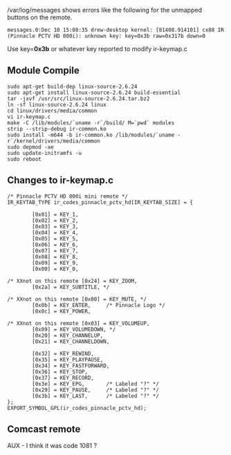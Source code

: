 /var/log/messages shows errors like the following for the unmapped buttons on the remote.
<pre>messages.0:Dec 10 15:08:35 drew-desktop kernel: [81408.914101] cx88 IR (Pinnacle PCTV HD 800i): unknown key: key=0x3b raw=0x317b down=0</pre>
Use key='''0x3b''' or whatever key reported to modify ir-keymap.c

==Module Compile==
<pre>sudo apt-get build-dep linux-source-2.6.24
sudo apt-get install linux-source-2.6.24 build-essential
tar -jxvf /usr/src/linux-source-2.6.24.tar.bz2
ln -sf linux-source-2.6.24 linux
cd linux/drivers/media/common
vi ir-keymap.c
make -C /lib/modules/`uname -r`/build/ M=`pwd` modules
strip --strip-debug ir-common.ko
sudo install -m644 -b ir-common.ko /lib/modules/`uname -r`/kernel/drivers/media/common
sudo depmod -ae
sudo update-initramfs -u
sudo reboot</pre>

==Changes to ir-keymap.c==
<pre>
/* Pinnacle PCTV HD 800i mini remote */
IR_KEYTAB_TYPE ir_codes_pinnacle_pctv_hd[IR_KEYTAB_SIZE] = {

        [0x01] = KEY_1,
        [0x02] = KEY_2,
        [0x03] = KEY_3,
        [0x04] = KEY_4,
        [0x05] = KEY_5,
        [0x06] = KEY_6,
        [0x07] = KEY_7,
        [0x08] = KEY_8,
        [0x09] = KEY_9,
        [0x00] = KEY_0,

/* XXnot on this remote [0x24] = KEY_ZOOM,
        [0x2a] = KEY_SUBTITLE, */

/* XXnot on this remote [0x00] = KEY_MUTE, */
        [0x0b] = KEY_ENTER,     /* Pinnacle Logo */
        [0x0c] = KEY_POWER,

/* XXnot on this remote [0x03] = KEY_VOLUMEUP,
        [0x09] = KEY_VOLUMEDOWN, */
        [0x20] = KEY_CHANNELUP,
        [0x21] = KEY_CHANNELDOWN,

        [0x32] = KEY_REWIND,
        [0x35] = KEY_PLAYPAUSE,
        [0x34] = KEY_FASTFORWARD,
        [0x36] = KEY_STOP,
        [0x37] = KEY_RECORD,
        [0x3e] = KEY_EPG,       /* Labeled "?" */
        [0x29] = KEY_PAUSE,     /* Labeled "?" */
        [0x3b] = KEY_LAST,      /* Labeled "?" */
};
EXPORT_SYMBOL_GPL(ir_codes_pinnacle_pctv_hd);
</pre>

==Comcast remote==
AUX - I think it was code 1081 ?